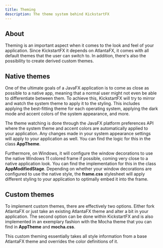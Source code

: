 ```yaml
---
title: Theming
description: The theme system behind KickstartFX
---
```


## About

Theming is an important aspect when it comes to the look and feel of your application. Since KickstartFX it depends on AtlantaFX, it comes with all default themes that the user can switch to. In addition, there's also the possibility to create derived custom themes.

## Native themes

One of the ultimate goals of a JavaFX application is to come as close as possible to a native app, meaning that a normal user might not even be able to differentiate between them. To achieve this, KickstartFX will try to mirror and watch the system theme to apply it to the styling. This includes applying the best-fitting theme for each operating system, applying the dark mode and accent colors of the system appearance, and more.

The theme watching is done through the JavaFX platform preferences API where the system theme and accent colors are automatically applied to your application. Any changes made in your system appearance settings will apply to your application as well. You can find the logic for this in the class **AppTheme**.

Furthermore, on Windows, it will configure the window decorations to use the native Windows 11 colored frame if possible, coming very close to a native application look. You can find the implementation for this in the class **AppModifiedStage**. Depending on whether your window decorations are configured to use the native style, the **frame.css** stylesheet will apply different styling to your application to optimally embed it into the frame.

## Custom themes

To implement custom themes, there are effectively two options. Either fork AtlantaFX or just take an existing AtlantaFX theme and alter a bit in your application. The second option can be done within KickstartFX and is also implemented in an exemplary fashion with the Mocha theme that you can find in **AppTheme** and **mocha.css**.

This custom theming essentially takes all style information from a base AtlantaFX theme and overrides the color definitions of it.
